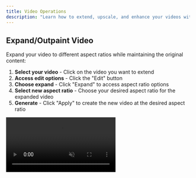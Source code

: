 ```yaml
---
title: Video Operations
description: "Learn how to extend, upscale, and enhance your videos with advanced video operations"
---
```


## Expand/Outpaint Video

Expand your video to different aspect ratios while maintaining the original content:

1. **Select your video** - Click on the video you want to extend
2. **Access edit options** - Click the "Edit" button
3. **Choose expand** - Click "Expand" to access aspect ratio options
4. **Select new aspect ratio** - Choose your desired aspect ratio for the expanded video
5. **Generate** - Click "Apply" to create the new video at the desired aspect ratio

<Frame>
  <video
    src="https://storage.googleapis.com/remade-v2/website/expand_video.mp4"
    autoPlay
    loop
    muted
    playsInline
    style={{ width: "100%", height: "auto" }}
  />
</Frame>

## Video Upscaling

Enhance your video's definition and quality with AI-powered upscaling:

1. **Select your video** - Click on the video you want to upscale
2. **Access upscale options** - Click ""Upscale" from the edit menu
3. **Adjust advanced settings** (optional) - Adjust these key parameters:
   - **Creativity** - Controls how much the AI enhances and adds new details while upscaling (higher values add more creative enhancements)
   - **Resemblance** - Controls how closely the result matches the original video (higher values maintain closer fidelity to the source)
4. **Generate** - Click "Apply" to upscale your video

<Frame>
  <video
    src="https://storage.googleapis.com/remade-v2/website/upscale_video_final.mp4"
    autoPlay
    loop
    muted
    playsInline
    style={{ width: "100%", height: "auto" }}
  />
</Frame>

## Extending a Video

Create longer-form content by seamlessly connecting multiple video generations:

1. **Select Video** – Select a video and click "Extend" from the video options.
2. **Automatic Frame Extraction** – The final frame of your selected video is automatically added as the first frame in the generation toolbar.
3. **Generate Continuation** – Use the same model you used for the original video to ensure a consistent style and frame rate, then generate a new video that picks up right where the last one ended.
4. **Repeat as Needed** – Continue this process to build longer scenes, fluid transitions, or full narrative sequences.

<Frame>
  <video
    src="https://storage.googleapis.com/remade-v2/website/extend_video.mp4"
    autoPlay
    loop
    muted
    playsInline
    style={{ width: "100%", height: "auto" }}
  />
</Frame>

<Tip>
  **Pro tip:** **Pro tip:** You can use **"Extract Last Frame"** to pull the final frame of any video and place it directly in your canvas. This is perfect for making supershots, quick edits, or creating seamless transitions.

</Tip>

## Stitch Videos

Combine multiple videos into a single seamless sequence using the stitch mode:

1. **Activate stitch mode** - Navigate to the left-hand toolbar and click "Stitch Mode"
2. **Access stitch toolbar** - The stitch toolbar will appear at the bottom of your screen
3. **Add videos to sequence** - Select the videos you want to combine and add them to the stitch toolbar in your desired order
4. **Generate final video** - Click "Generate" to stitch all videos together, creating one continuous video file

<Frame>
  <video
    src="https://storage.googleapis.com/remade-v2/website/extend_video1.mp4"
    autoPlay
    loop
    muted
    playsInline
    style={{ width: "100%", height: "auto" }}
  />
</Frame>

<Note>
  Videos will be stitched together in the order they appear in the stitch
  toolbar. You can reorder them by dragging and dropping before generating the
  final result.
</Note>
